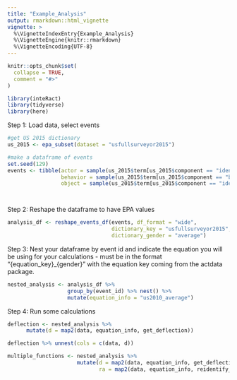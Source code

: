 ```yaml
---
title: "Example_Analysis"
output: rmarkdown::html_vignette
vignette: >
  %\VignetteIndexEntry{Example_Analysis}
  %\VignetteEngine{knitr::rmarkdown}
  %\VignetteEncoding{UTF-8}
---
```


```r
knitr::opts_chunk$set(
  collapse = TRUE,
  comment = "#>"
)
```

```r
library(inteRact)
library(tidyverse)
library(here)
```

Step 1: Load data, select events

```r

#get US 2015 dictionary
us_2015 <- epa_subset(dataset = "usfullsurveyor2015")

#make a dataframe of events 
set.seed(129)
events <- tibble(actor = sample(us_2015$term[us_2015$component == "identity"], 50),
                 behavior = sample(us_2015$term[us_2015$component == "behavior"], 50),
                 object = sample(us_2015$term[us_2015$component == "identity"], 50))




```

Step 2: Reshape the dataframe to have EPA values 
```r
analysis_df <- reshape_events_df(events, df_format = "wide",
                                 dictionary_key = "usfullsurveyor2015", 
                                 dictionary_gender = "average")
```

Step 3: Nest your dataframe by event id and indicate the equation you will be using 
for your calculations - must be in the format "{equation_key}_{gender}" with the equation 
key coming from the actdata package. 

```r

nested_analysis <- analysis_df %>% 
                   group_by(event_id) %>% nest() %>% 
                   mutate(equation_info = "us2010_average")

```

Step 4: Run some calculations
```r
deflection <- nested_analysis %>% 
      mutate(d = map2(data, equation_info, get_deflection))

deflection %>% unnest(cols = c(data, d))
```



```r

multiple_functions <- nested_analysis %>% 
                      mutate(d = map2(data, equation_info, get_deflection),
                             ra = map2(data, equation_info, reidentify_actor))

```


